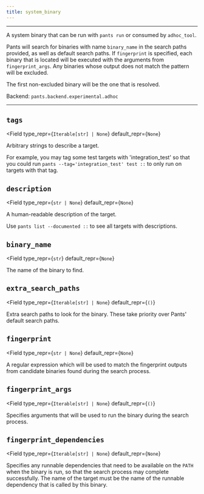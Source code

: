 ```yaml
---
title: system_binary
---
```



---

A system binary that can be run with `pants run` or consumed by `adhoc_tool`.

Pants will search for binaries with name `binary_name` in the search paths provided, as well as default search paths. If `fingerprint` is specified, each binary that is located will be executed with the arguments from `fingerprint_args`. Any binaries whose output does not match the pattern will be excluded.

The first non-excluded binary will be the one that is resolved.

Backend: <span className="color--primary">`pants.backend.experimental.adhoc`</span>

---

<span className={styles.options}>

## `tags`

<Field
    type_repr={`Iterable[str] | None`}
    default_repr={`None`}
>

Arbitrary strings to describe a target.

For example, you may tag some test targets with &#x27;integration_test&#x27; so that you could run `pants --tag='integration_test' test ::` to only run on targets with that tag.

</Field>

## `description`

<Field
    type_repr={`str | None`}
    default_repr={`None`}
>

A human-readable description of the target.

Use `pants list --documented ::` to see all targets with descriptions.

</Field>

## `binary_name`

<Field
    type_repr={`str`}
    default_repr={`None`}
>

The name of the binary to find.

</Field>

## `extra_search_paths`

<Field
    type_repr={`Iterable[str] | None`}
    default_repr={`()`}
>

Extra search paths to look for the binary. These take priority over Pants&#x27; default search paths.

</Field>

## `fingerprint`

<Field
    type_repr={`str | None`}
    default_repr={`None`}
>

A regular expression which will be used to match the fingerprint outputs from candidate binaries found during the search process.

</Field>

## `fingerprint_args`

<Field
    type_repr={`Iterable[str] | None`}
    default_repr={`()`}
>

Specifies arguments that will be used to run the binary during the search process.

</Field>

## `fingerprint_dependencies`

<Field
    type_repr={`Iterable[str] | None`}
    default_repr={`None`}
>

Specifies any runnable dependencies that need to be available on the `PATH` when the binary is run, so that the search process may complete successfully. The name of the target must be the name of the runnable dependency that is called by this binary.

</Field>

</span>
